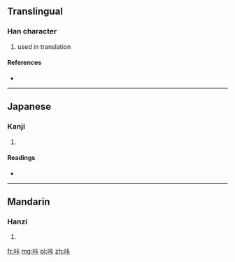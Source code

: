 ==Translingual==

===Han character===
{{Han char|rn=30|rad=口|as=05|sn=8|four=|canj=口卜一卜 (RYMY)}}

# used in translation

====References====
* {{Han ref|kx=0185.211|dkj=03517|hdz=10599.140|uh=5494|ud=21652}}

----

==Japanese==

===Kanji===
{{ja-kanji|grade=|rs=口05}}

# {{defn|lang=ja|sort=口05}}

====Readings====
* {{ja-readings|on=[[ろう]] (rō)|kun=}}

----

==Mandarin==

===Hanzi===
{{cmn-hanzi|pin=[[lòng]] ([[long4]]), [[kǎ]] ([[ka3]])|wg=k'a<sup>3</sup>}}

# {{defn|lang=cmn|sort=口05}}

[[fr:咔]]
[[mg:咔]]
[[pl:咔]]
[[zh:咔]]